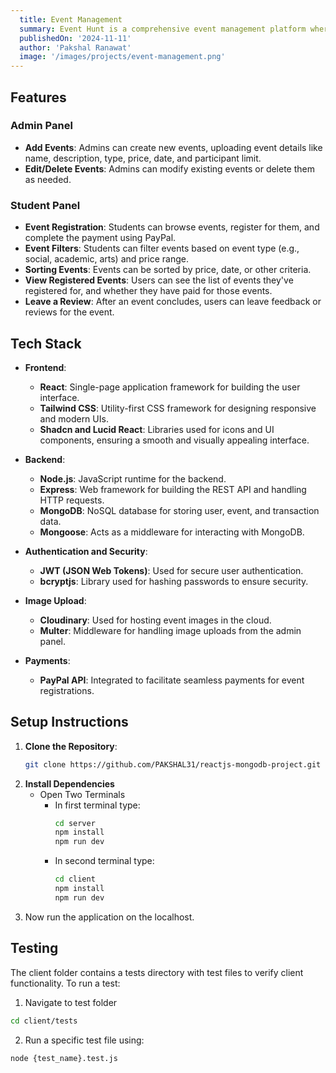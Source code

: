 ---
  title: Event Management
  summary: Event Hunt is a comprehensive event management platform where admins can easily create and manage events, while students can register for events, pay via PayPal, and participate. The platform offers an intuitive interface for filtering, sorting, and managing events, with added features like user authentication and post-event reviews.
  publishedOn: '2024-11-11'
  author: 'Pakshal Ranawat'
  image: '/images/projects/event-management.png'
---

## Features

### Admin Panel
- **Add Events**: Admins can create new events, uploading event details like name, description, type, price, date, and participant limit.
- **Edit/Delete Events**: Admins can modify existing events or delete them as needed.

### Student Panel
- **Event Registration**: Students can browse events, register for them, and complete the payment using PayPal.
- **Event Filters**: Students can filter events based on event type (e.g., social, academic, arts) and price range.
- **Sorting Events**: Events can be sorted by price, date, or other criteria.
- **View Registered Events**: Users can see the list of events they've registered for, and whether they have paid for those events.
- **Leave a Review**: After an event concludes, users can leave feedback or reviews for the event.

## Tech Stack

- **Frontend**: 
  - **React**: Single-page application framework for building the user interface.
  - **Tailwind CSS**: Utility-first CSS framework for designing responsive and modern UIs.
  - **Shadcn and Lucid React**: Libraries used for icons and UI components, ensuring a smooth and visually appealing interface.
  
- **Backend**: 
  - **Node.js**: JavaScript runtime for the backend.
  - **Express**: Web framework for building the REST API and handling HTTP requests.
  - **MongoDB**: NoSQL database for storing user, event, and transaction data.
  - **Mongoose**: Acts as a middleware for interacting with MongoDB.

- **Authentication and Security**:
  - **JWT (JSON Web Tokens)**: Used for secure user authentication.
  - **bcryptjs**: Library used for hashing passwords to ensure security.

- **Image Upload**:
  - **Cloudinary**: Used for hosting event images in the cloud.
  - **Multer**: Middleware for handling image uploads from the admin panel.

- **Payments**:
  - **PayPal API**: Integrated to facilitate seamless payments for event registrations.


## Setup Instructions

1. **Clone the Repository**:
   ```bash
   git clone https://github.com/PAKSHAL31/reactjs-mongodb-project.git
   ```
2. **Install Dependencies**
    - Open Two Terminals
      - In first terminal type:
        ```bash
        cd server
        npm install
        npm run dev
        ```
      - In second terminal type:
        ```bash
        cd client
        npm install
        npm run dev
        ```
3. Now run the application on the localhost.

## Testing

The client folder contains a tests directory with test files to verify client functionality. To run a test:
1. Navigate to test folder
```bash
cd client/tests
```

2. Run a specific test file using:
```bash
node {test_name}.test.js
```



